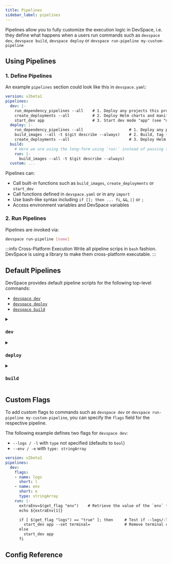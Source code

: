 ```yaml
---
title: Pipelines
sidebar_label: pipelines
---
```



Pipelines allow you to fully customize the execution logic in DevSpace, i.e. they define what happens when a users run commands such as `devspace dev`, `devspace build`, `devspace deploy` or `devspace run-pipeline my-custom-pipeline`


## Using Pipelines

### 1. Define Pipelines
An example `pipelines` section could look like this in `devspace.yaml`:
```yaml title=devspace.yaml
version: v2beta1
pipelines:
  dev: |-
    run_dependency_pipelines --all    # 1. Deploy any projects this project needs (see "dependencies")
    create_deployments --all          # 2. Deploy Helm charts and manifests specfied as "deployments"
    start_dev app                     # 3. Start dev mode "app" (see "dev" section)
  deploy: |-
    run_dependency_pipelines --all                    # 1. Deploy any projects this project needs (see "dependencies")
    build_images --all -t $(git describe --always)    # 2. Build, tag (git commit hash) and push all images (see "images")
    create_deployments --all                          # 3. Deploy Helm charts and manifests specfied as "deployments"
  build:
    # Here we are using the long-form using `run:` instead of passing the script directly
    run: |-
      build_images --all -t $(git describe --always)
  custom: ...
```

Pipelines can:
- Call built-in functions such as `build_images`, `create_deployments` or `start_dev`
- Call functions defined in `devspace.yaml` or in any `import`
- Use bash-like syntax including `if []; then ... fi`, `&&`, `||` or `;`
- Access environment variables and DevSpace variables


### 2. Run Pipelines
Pipelines are invoked via:
```bash
devspace run-pipeline [name]
```

:::info Cross-Platform Execution
Write all pipeline scrips in `bash` fashion. DevSpace is using a library to make them cross-platform executable.
:::


## Default Pipelines
DevSpace provides default pipeline scripts for the following top-level commands:
- [`devspace dev`](#dev)
- [`devspace deploy`](#deploy)
- [`devspace build`](#build)

<details>
<summary>

### `dev`

</summary>

The `dev` pipeline is executed by running `devspace dev` and has the following default workflow:

```bash
run_dependency_pipelines --all      # 1. Deploy any projects this project needs (see "dependencies")
create_deployments --all            # 2. Deploy Helm charts and manifests specfied as "deployments"
start_dev --all                     # 3. Start all dev modes
```

</details>

<details>
<summary>

### `deploy`

</summary>

The `deploy` pipeline is executed by running `devspace deploy` and has the following default workflow:

```bash
run_dependency_pipelines --all      # 1. Deploy any projects this project needs (see "dependencies")
build_images --all                  # 2. Build, tag (git commit hash) and push all images (see "images")
create_deployments --all            # 3. Deploy Helm charts and manifests specfied as "deployments"
```

</details>


<details>
<summary>

### `build`

</summary>

The `build` pipeline is executed by running `devspace build` and has the following default workflow:

```bash
build_images --all      # Build, tag (git commit hash) and push all images (see "images")
```

</details>


## Custom Flags
To add custom flags to commands such as `devspace dev` or `devspace run-pipeline my-custom-pipeline`, you can specify the `flags` field for the respective pipeline.

The following example defines two flags for `devspace dev`:
- `--logs / -l` with `type` not specified (defaults to `bool`)
- `--env / -e` with `type: stringArray`

```yaml title=devspace.yaml
version: v2beta1
pipelines:
  dev:
    flags:
    - name: logs
      short: l
    - name: env
      short: e
      type: stringArray
    run: |-
      extraEnv=$(get_flag "env")    # Retrieve the value of the `env` flag and store it in a variable
      echo ${extraEnv[1]}

      if [ $(get_flag "logs") == "true" ]; then     # Test if --logs/-l flag is used or not
        start_dev app --set terminal=               # Remove terminal config, so DevSpace falls back to log streaming
      else
        start_dev app
      fi
```


## Config Reference

<ConfigPartialPipeline/>
